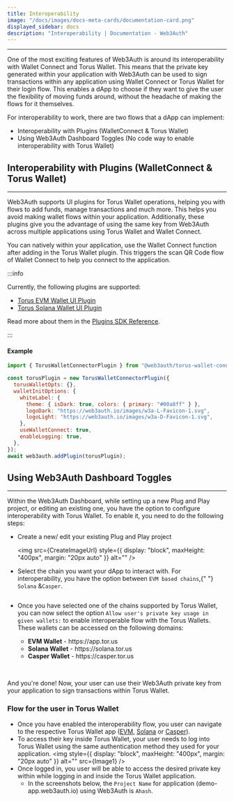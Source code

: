 ```yaml
---
title: Interoperability
image: "/docs/images/docs-meta-cards/documentation-card.png"
displayed_sidebar: docs
description: "Interoperability | Documentation - Web3Auth"
---
```


---


One of the most exciting features of Web3Auth is around its interoperability with Wallet Connect and Torus Wallet. This means that the private key
generated within your application with Web3Auth can be used to sign transactions within any application using Wallet Connect or Torus Wallet for their
login flow. This enables a dApp to choose if they want to give the user the flexibility of moving funds around, without the headache of making the
flows for it themselves.

For interoperability to work, there are two flows that a dApp can implement:

- Interoperability with Plugins (WalletConnect & Torus Wallet)
- Using Web3Auth Dashboard Toggles (No code way to enable interoperability with Torus Wallet)

## Interoperability with Plugins (WalletConnect & Torus Wallet)

---

Web3Auth supports UI plugins for Torus Wallet operations, helping you with flows to add funds, manage transactions and much more. This helps you avoid
making wallet flows within your application. Additionally, these plugins give you the advantage of using the same key from Web3Auth across multiple
applications using Torus Wallet and Wallet Connect.

You can natively within your application, use the Wallet Connect function after adding in the Torus Wallet plugin. This triggers the scan QR Code flow
of Wallet Connect to help you connect to the application.

:::info

Currently, the following plugins are supported:

- [Torus EVM Wallet UI Plugin](/sdk/web/plugins/torus-wallet)
- [Torus Solana Wallet UI Plugin](/sdk/web/plugins/solana-wallet)

Read more about them in the [Plugins SDK Reference](/sdk/web/plugins).

:::

#### Example

```js
import { TorusWalletConnectorPlugin } from "@web3auth/torus-wallet-connector-plugin";

const torusPlugin = new TorusWalletConnectorPlugin({
  torusWalletOpts: {},
  walletInitOptions: {
    whiteLabel: {
      theme: { isDark: true, colors: { primary: "#00a8ff" } },
      logoDark: "https://web3auth.io/images/w3a-L-Favicon-1.svg",
      logoLight: "https://web3auth.io/images/w3a-D-Favicon-1.svg",
    },
    useWalletConnect: true,
    enableLogging: true,
  },
});
await web3auth.addPlugin(torusPlugin);
```

## Using Web3Auth Dashboard Toggles

---

Within the Web3Auth Dashboard, while setting up a new Plug and Play project, or editing an existing one, you have the option to configure
interoperability with Torus Wallet. To enable it, you need to do the following steps:

- Create a new/ edit your existing Plug and Play project

  <img src={CreateImageUrl} style={{ display: "block", maxHeight: "400px", margin: "20px auto" }} alt="" />

<div className="text-image-column">
  <div>
    <ul>
      <li>
        Select the chain you want your dApp to interact with. For interoperability, you have the option between <code>EVM based chains</code>,{" "}
        <code>Solana</code> &<code>Casper</code>.
      </li>
    </ul>
  </div>
  <div>
    <img src={CreateDashboardPnp} style={{ minWidth: "200px", maxWidth: "250px" }} alt="" />
  </div>
</div>

- Once you have selected one of the chains supported by Torus Wallet, you can now select the option `Allow user's private key usage in given wallets:`
  to enable interoperable flow with the Torus Wallets. These wallets can be accessed on the following domains:

<div className="text-image-column">
  <div>
    <ul>
      <ul>
        <li>
          <b>EVM Wallet</b> - https://app.tor.us
        </li>
        <li>
          <b>Solana Wallet</b> - https://solana.tor.us
        </li>
        <li>
          <b>Casper Wallet</b> - https://casper.tor.us
        </li>
      </ul>
    </ul>
  </div>
  <div>
    <img src={CreateDashboardPnp4} style={{ minWidth: "300px", maxWidth: "350px" }} alt="" />
  </div>
</div>
<br />

And you're done! Now, your user can use their Web3Auth private key from your application to sign transactions within Torus Wallet.

### Flow for the user in Torus Wallet

- Once you have enabled the interoperability flow, you user can navigate to the respective Torus Wallet app ([EVM](https://app.tor.us),
  [Solana](https://solana.tor.us) or [Casper](https://casper.tor.us)).
- To access their key inside Torus Wallet, your user needs to log into Torus Wallet using the same authentication method they used for your
  application.
  <img style={{ display: "block", maxHeight: "400px", margin: "20px auto" }} alt="" src={Image1} />
- Once logged in, you user will be able to access the desired private key within while logging in and inside the Torus Wallet application.
  - In the screenshots below, the `Project Name` for application (demo-app.web3auth.io) using Web3Auth is `Ahash`.

<div className="text-image-column">
  <div>
    <img style={{ display: "block", maxHeight: "500px", alignSelf: "center" }} alt="" src={TorusWalletLogin} />
  </div>
  <div>
    <img style={{ display: "block", maxHeight: "500px", alignSelf: "center" }} alt="" src={TorusWalletLogin3} />
  </div>
</div>
